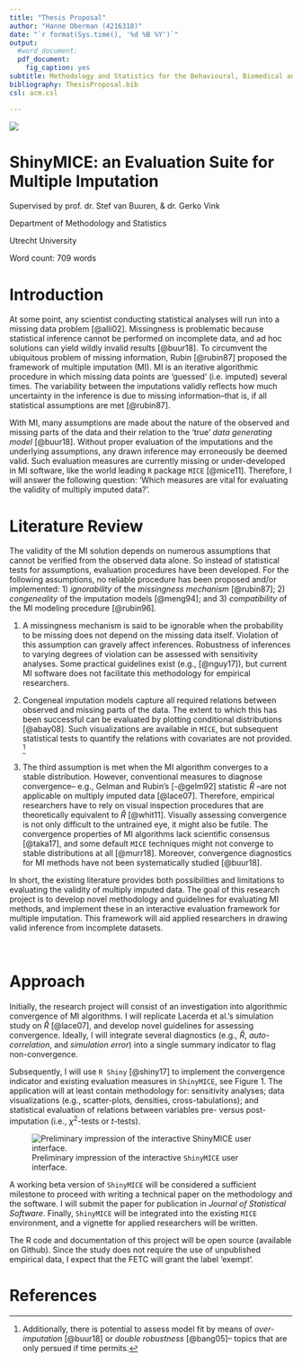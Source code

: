 ---
title: "Thesis Proposal"
author: "Hanne Oberman (4216318)"
date: "`r format(Sys.time(), '%d %B %Y')`"
output:
  #word_document: 
  pdf_document: 
    fig_caption: yes
subtitle: Methodology and Statistics for the Behavioural, Biomedical and Social Sciences
bibliography: ThesisProposal.bib
csl: acm.csl

---

\centering

![](Figures/logo.png)


# ShinyMICE: an Evaluation Suite for Multiple Imputation

Supervised by prof. dr. Stef van Buuren, & dr. Gerko Vink

Department of Methodology and Statistics 

Utrecht University

Word count: 709 words


\raggedright 

<!-- Requirements: max 750 words (excl. references) -->

<!-- In general the proposal should focus on the relevancy of the project, the gap in the scientific literature, and the feasibility to finish the project within 8 months. Possibly specify a 'step 2' to pursue after the main objective is reached. -->


\newpage


# Introduction

At some point, any scientist conducting statistical analyses will run into a missing data problem [@alli02]. Missingness is problematic because statistical inference cannot be performed on incomplete data, and  ad hoc solutions can yield wildly invalid results [@buur18]. To circumvent the ubiquitous problem of missing information, Rubin [@rubin87] proposed the framework of multiple imputation (MI). MI is an iterative algorithmic procedure in which missing data points are 'guessed' (i.e. imputed) several times. The variability between the imputations validly reflects how much uncertainty in the inference is due to missing information--that is, if all statistical assumptions are met [@rubin87].

With MI, many assumptions are made about the nature of the observed and missing parts of the data and their relation to the 'true' *data generating model* [@buur18]. Without proper evaluation of the imputations and the underlying assumptions, any drawn inference may erroneously be deemed valid. Such evaluation measures are currently missing or under-developed in MI software, like the world leading `R` package `MICE` [@mice11]. Therefore, I will answer the following question: 'Which measures are vital for evaluating the validity of multiply imputed data?'. 

# Literature Review

The validity of the MI solution depends on numerous assumptions that cannot be verified from the observed data alone. So instead of statistical tests for assumptions, evaluation procedures have been developed. For the following assumptions, no reliable procedure has been proposed and/or implemented: 1) *ignorability* of the *missingness mechanism* [@rubin87]; 2) *congeneality* of the imputation models [@meng94]; and 3) *compatibility* of the MI modeling procedure [@rubin96]. 
<!-- Rubin (1987b, 160-66) subdivided the work needed to create imputations into three tasks. The modeling task chooses a specific model for the data, the estimation task formulates the posterior parameters distribution given the model and the imputation task takes a random draws for the missing data by drawing successively from parameter and data distributions @buur18 par 4.5.1 -->

<!-- account for the process that created the missing data, -->
<!-- preserve the relations in the data, and -->
<!-- preserve the uncertainty about these relations. -->


<!-- The modeling task chooses a specific model for the data -> assumes ignorability. -->

<!-- The estimation task computes the posterior distribution of the model parameters of the assumes correct specification of the model. ->

<!-- The imputation task draws plausible values from the conditional posterior distribution of the missing data given the estimated parameters -> assumes convergence in distribution -->


1. A missingness mechanism is said to be ignorable when the probability to be missing does not depend on the missing data itself. Violation of this assumption can gravely affect inferences. Robustness of inferences to varying degrees of violation can be assessed with sensitivity analyses. Some practical guidelines exist (e.g., [@nguy17]), but current MI software does not facilitate this methodology for empirical researchers. 


<!-- **miss mech is model hoe obs and miss samenhangen, draait om ignorability =  op moment dat je obs kunt gebruiken om miss data te schatten. hoeft niet hetzelfde te zijn. relatie kunnen we uit de data halen, ondanks dat we de ontbrekende waaren zelf kunnen negeren, alleen het mech dat die waarden heeft gegenereerd. ** -->

2. Congeneal imputation models capture all required relations between observed and missing parts of the data. The extent to which this has been successful can be evaluated by plotting conditional distributions [@abay08]. Such visualizations are available in `MICE`, but subsequent statistical tests to quantify the relations with covariates are not provided. ^[Additionally, there is potential to assess model fit by means of *over-imputation* [@buur18] or *double robustness* [@bang05]-- topics that are only persued if time permits.] 

<!-- **er zijn 3 modellen: analyse, imputatie, non-response model (of missing data model). in mice wordt iedere var voorspeld uit andere vars. eerst analysemodel, is scientific mod of int. als je dat niet meeneemt dan mis je ruimte in alg om datgene dat je probeert te vinden mee te nemen (non-comp). non-resp is verklaren waarom missings in een var vaker voorkomen dan andere vars. meng's 1994 paper on compatibility and congeneality.** -->

3. The third assumption is met when the MI algorithm converges to a stable distribution. However, conventional measures to diagnose convergence-- e.g., Gelman and Rubin's [-@gelm92] statistic $\widehat{R}$ --are not applicable on multiply imputed data [@lace07]. Therefore, empirical researchers have to rely on visual inspection procedures that are theoretically equivalent to $\widehat{R}$ [@whit11]. Visually assessing convergence is not only difficult to the untrained eye, it might also be futile. The convergence properties of MI algorithms lack scientific consensus [@taka17], and some default `MICE` techniques might not converge to stable distributions at all [@murr18]. Moreover, convergence diagnostics for MI methods have not been systematically studied [@buur18].

In short, the existing literature provides both possibilities and limitations to evaluating the validity of multiply imputed data. The goal of this research project is to develop novel methodology and guidelines for evaluating MI methods, and implement these in an interactive evaluation framework for multiple imputation. This framework will aid applied researchers in drawing valid inference from incomplete datasets. 

&nbsp;


# Approach

Initially, the research project will consist of an investigation into algorithmic convergence of MI algorithms. I will replicate Lacerda et al.'s simulation study on $\widehat{R}$ [@lace07], and develop novel guidelines for assessing convergence. Ideally, I will integrate several diagnostics (e.g., $\widehat{R}$, *auto-correlation*, and *simulation error*) into a single summary indicator to flag non-convergence. 

Subsequently, I will use `R Shiny` [@shiny17] to implement the convergence indicator and existing evaluation measures in `ShinyMICE`, see Figure 1. The application will at least contain methodology for: sensitivity analyses; data visualizations (e.g., scatter-plots, densities, cross-tabulations); and statistical evaluation of relations between variables pre- versus post-imputation (i.e., $\chi^2$-tests or $t$-tests).   

![Preliminary impression of the interactive `ShinyMICE` user interface.](Figures/Impression.png)

A working beta version of `ShinyMICE` will be considered a sufficient milestone to proceed with writing a technical paper on the methodology and the software. I will submit the paper for publication in *Journal of Statistical Software*. Finally, `ShinyMICE` will be integrated into the existing `MICE` environment, and a vignette for applied researchers will be written. 

The R code and documentation of this project will be open source (available on Github). Since the study does not require the use of unpublished empirical data, I expect that the FETC will grant the label 'exempt'. 

\newpage

# References

